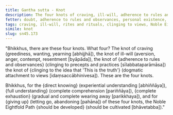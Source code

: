 ```yaml
---
title: Gantha sutta - Knot
description: The four knots of craving, ill-will, adherence to rules and observances, and clinging to the idea that 'This is the truth' are described in brief. The Noble Eightfold Path is the way to direct knowing, full understanding, complete exhaustion, and giving up of these knots.
fetter: doubt, adherence to rules and observances, personal existence, sensual desire, ill-will, ignorance
tags: craving, ill-will, rites and rituals, clinging to views, Noble Eightfold Path, direct knowing, full understanding, complete exhaustion, giving up, sn, sn45-56, sn45
simile: knot
slug: sn45.173
---
```


"Bhikkhus, there are these four knots. What four? The knot of craving (greediness, wanting, yearning [abhijjhā]), the knot of ill-will (aversion, anger, contempt, resentment [byāpāda]), the knot of \{adherence to rules and observances} (clinging to precepts and practices [sīlabbataparāmāsa]) the knot of \{clinging to the idea that 'This is the truth'} (dogmatic attachment to views [idaṃsaccābhinivesa]). These are the four knots.

Bhikkhus, for the \{direct knowing} (experiential understanding [abhiññāya]), \{full understanding} (complete comprehension [pariññāya]), \{complete exhaustion} (gradual and complete wearing away [parikkhaya]), and for \{giving up} (letting go, abandoning [pahāna]) of these four knots, the Noble Eightfold Path \{should be developed} (should be cultivated [bhāvetabba])."